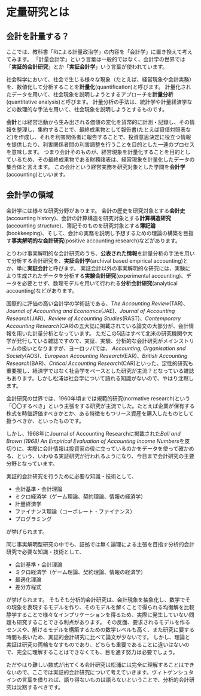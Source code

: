 # 定量研究とは

## 会計を計量する？ {#sec-01}

ここでは、教科書「Rによる計量政治学」の内容を「会計学」に置き換えて考えてみます。
「計量会計学」という言葉は一般的ではなく、会計学の世界では「**実証的会計研究**」とか「**実証会計学**」いう言葉が使われています。

社会科学において、社会で生じる様々な現象（たとえば、経営現象や会計実務）を、数値化して分析することを**計量化**(quantification)と呼びます。
計量化されたデータを用いて、社会現象を説明しようとするアプローチを**計量分析**(quantitative analysis)と呼びます。
計量分析の手法は、統計学や計量経済学などの数理的な手法を用いて、社会現象を説明しようとするものです。

**会計**とは経営活動から生み出される価値の変化を貨幣的に計測・記録し、その情報を整理し、集約することで、最終成果物として報告書(たとえば貸借対照表など)を作成し、それを利害関係者に報告することで、投資意思決定に役立つ情報を提供したり、利害関係者間の利害調整を行うことを目的とした一連のプロセスを意味します。
つまり会計そのものが、経営現象を計量化することを目的としているため、その最終成果物である財務諸表は、経営現象を計量化したデータの集合体と言えます。
この会計という経営実務を研究対象とした学問を**会計学**(accounting)といいます。

## 会計学の領域 {#sec-02}

会計学には様々な研究分野があります。
会計の歴史を研究対象とする**会計史**(accounting history)、会計の計算構造を研究対象とする**計算構造研究**(accounting structure)、簿記そのものを研究対象とする**簿記論**(bookkeeping)、そして、会計の実務を説明し予想するための理論の構築を目指す**事実解明的な会計研究**(positive accounting research)などがあります。

とりわけ事実解明的な会計研究のうち、**公表された情報**を計量分析の手法を用いて分析する会計研究を、**実証会計学**(archival based empirical accounting)とか、単に**実証会計**と呼びます。
実証会計以外の事実解明的な研究には、実験により生成されたデータを分析する**実験会計研究**(experimental accounting)、データを必要とせず、数理モデルを用いて行われる**分析会計研究**(analytical accounting)などがあります。

国際的に評価の高い会計学の学術誌である、*The Accounting Review*(TAR)、*Journal of Accounting and Economics*(JAE)、*Journal of Accounting Research*(JAR)、*Review of Accounting Studies*(RAST)、*Contemporary Accounting Research*(CAR)の五大誌に掲載されている論文の大部分が、会計情報を用いた計量分析となっています。
ただこの5誌はすべて北米の研究機関や大学が発行している雑誌ですので、実証、実験、分析的な会計研究がメインストリームの扱いとなりますが、ヨーロッパでは、
*Accounting, Organisation snd Society*(AOS)、*European Accounting Research*(EAR)、*British Accounting Research*(BAR)、*Critical Accounting Research*(CAR)といった、定性的研究も重要視し、経済学ではなく社会学をベースとした研究が主流？となっている雑誌もあります。しかし松浦は社会学について語れる知識がないので、やはり沈黙します。


会計研究の世界では、1960年頃までは規範的研究(normative research)という「〇〇するべき」という主張をする研究が主流でした。たとえば企業が保有する株式を時価評価すべきかとか、ある特徴をもつリース資産を購入したものとして扱うべきか、といったものです。

しかし、1968年にJournal of Accounting Researchに掲載された*Ball and Brown (1968) An Empirical Evaluation of Accounting Income Numbers*を皮切りに、実際に会計情報は投資家の役に立っているのかをデータを使って確かめる、という、いわゆる実証研究が行われるようになり、今日まで会計研究の主要分野となっています。

実証的会計研究を行うために必要な知識・技術として、

- 会計基準・会計理論
- ミクロ経済学（ゲーム理論、契約理論、情報の経済学）
- 計量経済学
- ファイナンス理論（コーポレート・ファイナンス）
- プログラミング

が挙げられます。

同じ事実解明型研究の中でも、証拠では無く論理による主張を目指す分析的会計研究で必要な知識・技術として、

- 会計基準・会計理論
- ミクロ経済学（ゲーム理論、契約理論、情報の経済学）
- 最適化理論
- 差分方程式

が挙げられます。
そもそも分析的会計研究は、会計現象を抽象化し、数学でその現象を表現するモデルを作り、そのモデルを解くことで得られる均衡解を比較静学することで様々なインプリケーションを得るため、実際に発生していない問題も研究することできる利点があります。
その反面、要求されるモデルを作るセンスや、解けるモデルを構築するための数学レベルも高く、また研究に要する時間も長いため、実証的会計研究に比べて論文が少ないです。
しかし、理論と実証は研究の両輪をなすものであり、どちらも重要であることに違いはないので、完全に理解することはできなくても、目を通す努力は必要でしょう。

ただやはり難しい数式が出てくる会計研究は松浦には完全に理解することはできないので、ここでは実証的会計研究について考えていきます。ヴィトゲンシュタインの言葉を借りれば、語り得ないものは語らないということで、分析的会計研究は沈黙するべきです。